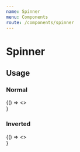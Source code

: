 ```yaml
---
name: Spinner
menu: Components
route: /components/spinner
---
```



# Spinner

## Usage

### Normal

<Playground>
  {() =>
    <>
      <div style={{ backgroundColor: "#000", padding: "20px" }}>
        <Spinner />
      </div>
      <div style={{ backgroundColor: "#000", padding: "20px" }}>
        <Spinner width="4rem" height="4rem" />
      </div>
    </>
  }
</Playground>

### Inverted

<Playground>
  {() =>
    <>
      <div style={{ backgroundColor: "#fff", padding: "20px" }}>
        <Spinner invert />
      </div>
      <div style={{ backgroundColor: "#fff", padding: "20px" }}>
        <Spinner width="4rem" height="4rem" invert />
      </div>
    </>
  }
</Playground>